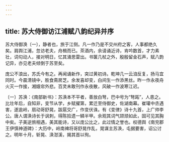 ```yaml
---
---
---
```

title: 苏大侍御访江浦赋八韵纪异并序
---




苏大侍御涣〔一〕，静者也，旅于江侧。凡一作乃是不交州府之客，人事都绝久矣。肩舆江浦，忽访老夫，舟楫而已。茶酒内，余请诵近诗，肯吟数首，才力素壮，词句动人，接对明日，忆其涌思雷出。书箧几杖之外，殷殷留金石声，赋八韵记异，亦见老夫倾倒于苏至矣。

庞公不浪出，苏氏今有之。再闻诵新作，突过黄初诗。乾坤几一云洎反复，扬马宜同时。今晨清镜中，胜食斋房芝。余发喜却变，白间生一作添黑丝。昨一作永夜舟火灭一作接，湘娥帘外悲。百灵未敢刊作永夜散，风破一作波寒江迟。

〔一〕苏涣：《南部新书》：苏涣本不平者，善放白弩，巴中号为“弩跖”，人患之。比壮年后，自知非，变节从学，乡赋擢第，累迁至侍御史，佐湖南幕。崔瓘中丞遇害，遂逾岭，扇动哥舒晃，跋扈交广，作变伏诛。有《变律》诗十九首，上广帅李公。唐人谓涣诗长于讽刺，得陈拾遗一鳞半甲。余观其词气颉颃如此，固可见其胸中矣。子美逆旅相遇，美其能诗，又以庞公比之，此过情之誉也。权德舆《南兖郡王伊慎神道碑》：大历中，岭南裨将哥舒晃作乱，晃谋主苏涣，屯据要害，诏公讨之。明年十月，斩晃、涣泔溪，揭其首以徇。